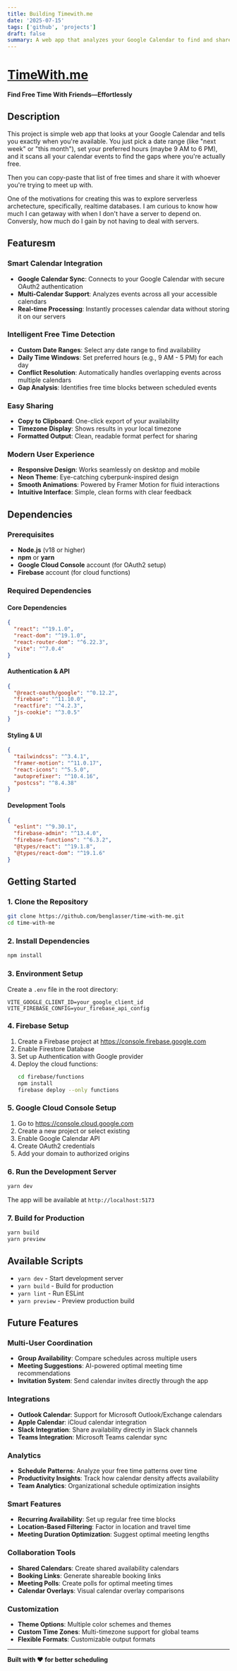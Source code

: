 ```yaml
---
title: Building Timewith.me
date: '2025-07-15'
tags: ['github', 'projects']
draft: false
summary: A web app that analyzes your Google Calendar to find and share your free time with friends. TimeWith.me features a modern, responsive UI with easy sharing options. Built to explore serverless, real-time architectures, it supports multiple calendars, custom date ranges.
---
```


# [TimeWith.me](https://github.com/benglasser/time-with-me)

**Find Free Time With Friends—Effortlessly**

## Description

This project is simple web app that looks at your Google Calendar and tells you exactly when you're available. You just pick a date range (like "next week" or "this month"), set your preferred hours (maybe 9 AM to 6 PM), and it scans all your calendar events to find the gaps where you're actually free.

Then you can copy-paste that list of free times and share it with whoever you're trying to meet up with.

One of the motivations for creating this was to explore serverless archetecture, specifically, realtime databases. I am curious to know how much I can getaway with when I don't have a server to depend on. Conversly, how much do I gain by not having to deal with servers.

## Featuresm

### **Smart Calendar Integration**

- **Google Calendar Sync**: Connects to your Google Calendar with secure OAuth2 authentication
- **Multi-Calendar Support**: Analyzes events across all your accessible calendars
- **Real-time Processing**: Instantly processes calendar data without storing it on our servers

### **Intelligent Free Time Detection**

- **Custom Date Ranges**: Select any date range to find availability
- **Daily Time Windows**: Set preferred hours (e.g., 9 AM - 5 PM) for each day
- **Conflict Resolution**: Automatically handles overlapping events across multiple calendars
- **Gap Analysis**: Identifies free time blocks between scheduled events

### **Easy Sharing**

- **Copy to Clipboard**: One-click export of your availability
- **Timezone Display**: Shows results in your local timezone
- **Formatted Output**: Clean, readable format perfect for sharing

### **Modern User Experience**

- **Responsive Design**: Works seamlessly on desktop and mobile
- **Neon Theme**: Eye-catching cyberpunk-inspired design
- **Smooth Animations**: Powered by Framer Motion for fluid interactions
- **Intuitive Interface**: Simple, clean forms with clear feedback

## Dependencies

### Prerequisites

- **Node.js** (v18 or higher)
- **npm** or **yarn**
- **Google Cloud Console** account (for OAuth2 setup)
- **Firebase** account (for cloud functions)

### Required Dependencies

#### Core Dependencies

```json
{
  "react": "^19.1.0",
  "react-dom": "^19.1.0",
  "react-router-dom": "^6.22.3",
  "vite": "^7.0.4"
}
```

#### Authentication & API

```json
{
  "@react-oauth/google": "^0.12.2",
  "firebase": "^11.10.0",
  "reactfire": "^4.2.3",
  "js-cookie": "^3.0.5"
}
```

#### Styling & UI

```json
{
  "tailwindcss": "^3.4.1",
  "framer-motion": "^11.0.17",
  "react-icons": "^5.5.0",
  "autoprefixer": "^10.4.16",
  "postcss": "^8.4.38"
}
```

#### Development Tools

```json
{
  "eslint": "^9.30.1",
  "firebase-admin": "^13.4.0",
  "firebase-functions": "^6.3.2",
  "@types/react": "^19.1.8",
  "@types/react-dom": "^19.1.6"
}
```

## Getting Started

### 1. Clone the Repository

```bash
git clone https://github.com/benglasser/time-with-me.git
cd time-with-me
```

### 2. Install Dependencies

```bash
npm install
```

### 3. Environment Setup

Create a `.env` file in the root directory:

```env
VITE_GOOGLE_CLIENT_ID=your_google_client_id
VITE_FIREBASE_CONFIG=your_firebase_api_config
```

### 4. Firebase Setup

1. Create a Firebase project at https://console.firebase.google.com
2. Enable Firestore Database
3. Set up Authentication with Google provider
4. Deploy the cloud functions:
   ```bash
   cd firebase/functions
   npm install
   firebase deploy --only functions
   ```

### 5. Google Cloud Console Setup

1. Go to https://console.cloud.google.com
2. Create a new project or select existing
3. Enable Google Calendar API
4. Create OAuth2 credentials
5. Add your domain to authorized origins

### 6. Run the Development Server

```bash
yarn dev
```

The app will be available at `http://localhost:5173`

### 7. Build for Production

```bash
yarn build
yarn preview
```

## Available Scripts

- `yarn dev` - Start development server
- `yarn build` - Build for production
- `yarn lint` - Run ESLint
- `yarn preview` - Preview production build

## Future Features

### **Multi-User Coordination**

- **Group Availability**: Compare schedules across multiple users
- **Meeting Suggestions**: AI-powered optimal meeting time recommendations
- **Invitation System**: Send calendar invites directly through the app

### **Integrations**

- **Outlook Calendar**: Support for Microsoft Outlook/Exchange calendars
- **Apple Calendar**: iCloud calendar integration
- **Slack Integration**: Share availability directly in Slack channels
- **Teams Integration**: Microsoft Teams calendar sync

### **Analytics**

- **Schedule Patterns**: Analyze your free time patterns over time
- **Productivity Insights**: Track how calendar density affects availability
- **Team Analytics**: Organizational schedule optimization insights

### **Smart Features**

- **Recurring Availability**: Set up regular free time blocks
- **Location-Based Filtering**: Factor in location and travel time
- **Meeting Duration Optimization**: Suggest optimal meeting lengths

### **Collaboration Tools**

- **Shared Calendars**: Create shared availability calendars
- **Booking Links**: Generate shareable booking links
- **Meeting Polls**: Create polls for optimal meeting times
- **Calendar Overlays**: Visual calendar overlay comparisons

### **Customization**

- **Theme Options**: Multiple color schemes and themes
- **Custom Time Zones**: Multi-timezone support for global teams
- **Flexible Formats**: Customizable output formats

---

**Built with ❤️ for better scheduling**

